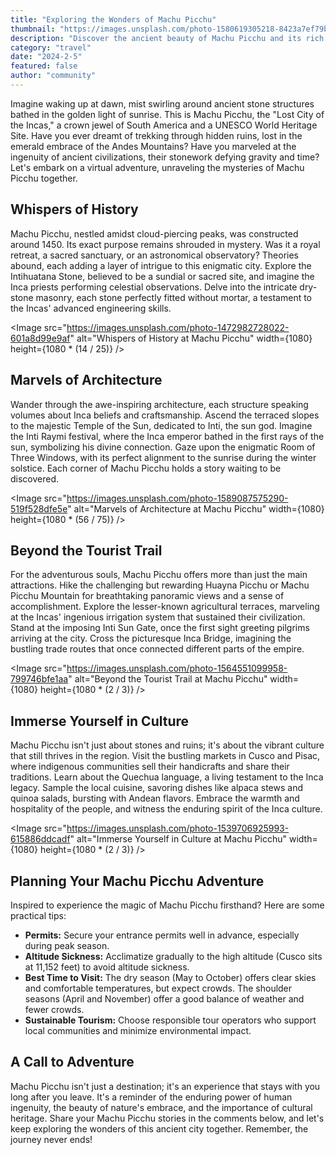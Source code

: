 ```yaml
---
title: "Exploring the Wonders of Machu Picchu"
thumbnail: "https://images.unsplash.com/photo-1580619305218-8423a7ef79b4"
description: "Discover the ancient beauty of Machu Picchu and its rich history."
category: "travel"
date: "2024-2-5"
featured: false
author: "community"
---
```


Imagine waking up at dawn, mist swirling around ancient stone structures bathed in the golden light of sunrise. This is Machu Picchu, the "Lost City of the Incas," a crown jewel of South America and a UNESCO World Heritage Site. Have you ever dreamt of trekking through hidden ruins, lost in the emerald embrace of the Andes Mountains? Have you marveled at the ingenuity of ancient civilizations, their stonework defying gravity and time? Let's embark on a virtual adventure, unraveling the mysteries of Machu Picchu together.

## Whispers of History

Machu Picchu, nestled amidst cloud-piercing peaks, was constructed around 1450. Its exact purpose remains shrouded in mystery. Was it a royal retreat, a sacred sanctuary, or an astronomical observatory? Theories abound, each adding a layer of intrigue to this enigmatic city. Explore the Intihuatana Stone, believed to be a sundial or sacred site, and imagine the Inca priests performing celestial observations. Delve into the intricate dry-stone masonry, each stone perfectly fitted without mortar, a testament to the Incas' advanced engineering skills.

<Image
  src="https://images.unsplash.com/photo-1472982728022-601a8d99e9af"
  alt="Whispers of History at Machu Picchu"
  width={1080}
  height={1080 * (14 / 25)}
/>

## Marvels of Architecture

Wander through the awe-inspiring architecture, each structure speaking volumes about Inca beliefs and craftsmanship. Ascend the terraced slopes to the majestic Temple of the Sun, dedicated to Inti, the sun god. Imagine the Inti Raymi festival, where the Inca emperor bathed in the first rays of the sun, symbolizing his divine connection. Gaze upon the enigmatic Room of Three Windows, with its perfect alignment to the sunrise during the winter solstice. Each corner of Machu Picchu holds a story waiting to be discovered.

<Image
  src="https://images.unsplash.com/photo-1589087575290-519f528dfe5e"
  alt="Marvels of Architecture at Machu Picchu"
  width={1080}
  height={1080 * (56 / 75)}
/>

## Beyond the Tourist Trail

For the adventurous souls, Machu Picchu offers more than just the main attractions. Hike the challenging but rewarding Huayna Picchu or Machu Picchu Mountain for breathtaking panoramic views and a sense of accomplishment. Explore the lesser-known agricultural terraces, marveling at the Incas' ingenious irrigation system that sustained their civilization. Stand at the imposing Inti Sun Gate, once the first sight greeting pilgrims arriving at the city. Cross the picturesque Inca Bridge, imagining the bustling trade routes that once connected different parts of the empire.

<Image
  src="https://images.unsplash.com/photo-1564551099958-799746bfe1aa"
  alt="Beyond the Tourist Trail at Machu Picchu"
  width={1080}
  height={1080 * (2 / 3)}
/>

## Immerse Yourself in Culture

Machu Picchu isn't just about stones and ruins; it's about the vibrant culture that still thrives in the region. Visit the bustling markets in Cusco and Pisac, where indigenous communities sell their handicrafts and share their traditions. Learn about the Quechua language, a living testament to the Inca legacy. Sample the local cuisine, savoring dishes like alpaca stews and quinoa salads, bursting with Andean flavors. Embrace the warmth and hospitality of the people, and witness the enduring spirit of the Inca culture.

<Image
  src="https://images.unsplash.com/photo-1539706925993-615886ddcadf"
  alt="Immerse Yourself in Culture at Machu Picchu"
  width={1080}
  height={1080 * (2 / 3)}
/>

## Planning Your Machu Picchu Adventure

Inspired to experience the magic of Machu Picchu firsthand? Here are some practical tips:

- **Permits:** Secure your entrance permits well in advance, especially during peak season.
- **Altitude Sickness:** Acclimatize gradually to the high altitude (Cusco sits at 11,152 feet) to avoid altitude sickness.
- **Best Time to Visit:** The dry season (May to October) offers clear skies and comfortable temperatures, but expect crowds. The shoulder seasons (April and November) offer a good balance of weather and fewer crowds.
- **Sustainable Tourism:** Choose responsible tour operators who support local communities and minimize environmental impact.

## A Call to Adventure

Machu Picchu isn't just a destination; it's an experience that stays with you long after you leave. It's a reminder of the enduring power of human ingenuity, the beauty of nature's embrace, and the importance of cultural heritage. Share your Machu Picchu stories in the comments below, and let's keep exploring the wonders of this ancient city together. Remember, the journey never ends!
